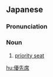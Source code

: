 ==Japanese==
{{wikipedia|lang=ja}}
{{ja-kanjitab|ゆう|せん|せき|yomi=o}}

===Pronunciation===
{{ja-pron|ゆうせんせき|y=o}}

===Noun===
{{ja-noun|ゆうせんせき}}

# [[priority seat]]

[[hu:優先席]]